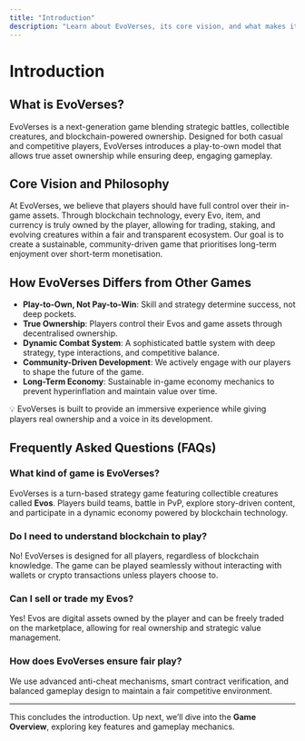 ```yaml
---
title: "Introduction"
description: "Learn about EvoVerses, its core vision, and what makes it unique."
---
```



# Introduction

## What is EvoVerses?
EvoVerses is a next-generation game blending strategic battles, collectible creatures, and blockchain-powered ownership. Designed for both casual and competitive players, EvoVerses introduces a play-to-own model that allows true asset ownership while ensuring deep, engaging gameplay.

## Core Vision and Philosophy
At EvoVerses, we believe that players should have full control over their in-game assets. Through blockchain technology, every Evo, item, and currency is truly owned by the player, allowing for trading, staking, and evolving creatures within a fair and transparent ecosystem. Our goal is to create a sustainable, community-driven game that prioritises long-term enjoyment over short-term monetisation.

## How EvoVerses Differs from Other Games
- **Play-to-Own, Not Pay-to-Win**: Skill and strategy determine success, not deep pockets.
- **True Ownership**: Players control their Evos and game assets through decentralised ownership.
- **Dynamic Combat System**: A sophisticated battle system with deep strategy, type interactions, and competitive balance.
- **Community-Driven Development**: We actively engage with our players to shape the future of the game.
- **Long-Term Economy**: Sustainable in-game economy mechanics to prevent hyperinflation and maintain value over time.

<Callout>
    💡 EvoVerses is built to provide an immersive experience while giving players real ownership and a voice in its development.
</Callout>

## Frequently Asked Questions (FAQs)

### What kind of game is EvoVerses?
EvoVerses is a turn-based strategy game featuring collectible creatures called **Evos**. Players build teams, battle in PvP, explore story-driven content, and participate in a dynamic economy powered by blockchain technology.

### Do I need to understand blockchain to play?
No! EvoVerses is designed for all players, regardless of blockchain knowledge. The game can be played seamlessly without interacting with wallets or crypto transactions unless players choose to.

### Can I sell or trade my Evos?
Yes! Evos are digital assets owned by the player and can be freely traded on the marketplace, allowing for real ownership and strategic value management.

### How does EvoVerses ensure fair play?
We use advanced anti-cheat mechanisms, smart contract verification, and balanced gameplay design to maintain a fair competitive environment.

---

This concludes the introduction. Up next, we’ll dive into the **Game Overview**, exploring key features and gameplay mechanics.